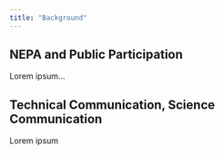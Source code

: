 ```yaml
---
title: "Background"
---
```


## NEPA and Public Participation

Lorem ipsum...

## Technical Communication, Science Communication

Lorem ipsum